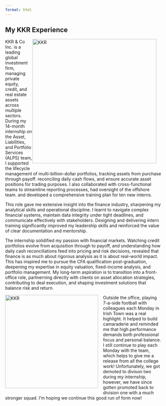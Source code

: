 ```yaml
---
format: html
---
```


<style>
  .float-left {
    float: left;
    width: 300px;
    margin: 0 1rem 1rem 0;
    object-fit: cover;
  }
  .float-right {
    float: right;
    width: 400px;
    margin: 0 1rem 1rem 0;
    object-fit: cover;
  }
  .clearfix::after {
    content: "";
    display: block;
    clear: both;
  }
</style>

## My KKR Experience
<img src="experience_images/kkr_out.jpg" alt="KKR" class="float-right bordered-image"/>

KKR & Co Inc. is a leading global investment firm, managing private equity, credit, and real estate assets across multiple sectors. During my 14-month internship on the Asset, Liabilities, and Portfolio Services (ALPS) team, I supported the lifecycle management of multi-billion-dollar portfolios, tracking assets from purchase through payoff. reconciling daily cash flows, and ensure accurate asset positions for trading purposes. I also collaborated with cross-functional teams to streamline reporting processes, had oversight of the offshore team. and developed a comprehensive training plan for ten new interns.

This role gave me extensive insight into the finance industry, sharpening my analytical skills and operational discipline. I learnt to navigate complex financial systems, maintain data integrity under tight deadlines, and communicate effectively with stakeholders. Designing and delivering intern training significantly improved my leadership skills and reinforced the value of clear documentation and mentorship.

The internship solidified my passion with financial markets. Watching credit portfolios evolve from acquisition through to payoff, and understanding how daily cash reconciliations feed into pricing and risk decisions, revealed that finance is as much about rigorous analysis as it is about real-world impact. This has inspired me to pursue the CFA qualification post-graduation, deepening my expertise in equity valuation, fixed-income analysis, and portfolio management. My long-term aspiration is to transition into a front-office role, partnerning directly with clients on asset allocation strategies, contributing to deal execution, and shaping investment solutions that balance risk and return.

<img src="experience_images/kkr_experience.jpg" alt="KKR" class="float-left bordered-image"/>

Outside the office, playing 7-a-side football with colleagues each Monday in Irish Town was a real highlight. It helped to build camaraderie and reminded me that high performance demands both professional focus and personal balance. I still continue to play each Monday with the team, which helps to give me a release from all the college work! Unfortunately, we got demoted to divison two during my internship, however, we have since gotten promoted back to division one with a much stronger squad. I'm hoping we continue this good run of form now!





